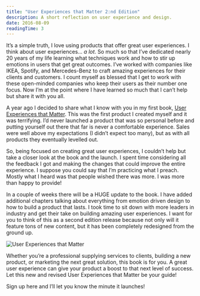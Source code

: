 ```yaml
---
title: "User Experiences that Matter 2:nd Edition"
description: A short reflection on user experience and design.
date: 2016-08-09
readingTime: 3
---
```


It’s a simple truth, I love using products that offer great user experiences. I think about user experiences… _a lot_. So much so that I’ve dedicated nearly 20 years of my life learning what techniques work and how to stir up emotions in users that get great outcomes. I’ve worked with companies like IKEA, Spotify, and Mercedes-Benz to craft amazing experiences for their clients and customers. I count myself as blessed that I get to work with these open-minded companies who keep their users as their number one focus. Now I’m at the point where I have learned so much that I can’t help but share it with you all.

A year ago I decided to share what I know with you in my first book, [User Experiences that Matter](/book/). This was the first product I created myself and it was terrifying. I’d never launched a product that was so personal before and putting yourself out there that far is never a comfortable experience. Sales were well above my expectations (I didn’t expect too many), but as with all products they eventually levelled out.

So, being focused on creating great user experiences, I couldn’t help but take a closer look at the book and the launch. I spent time considering all the feedback I got and making the changes that could improve the entire experience. I suppose you could say that I’m practicing what I preach. Mostly what I heard was that people wished there was more. I was more than happy to provide!

In a couple of weeks there will be a HUGE update to the book. I have added additional chapters talking about everything from emotion driven design to how to build a product that lasts. I took time to sit down with more leaders in industry and get their take on building amazing user experiences. I want for you to think of this as a second edition release because not only will it feature tons of new content, but it has been completely redesigned from the ground up.

![User Experiences that Matter](book_hero-1.jpg)

Whether you’re a professional supplying services to clients, building a new product, or marketing the next great solution, this book is for you. A great user experience can give your product a boost to that next level of success. Let this new and revised User Experiences that Matter be your guide!

Sign up here and I’ll let you know the minute it launches!